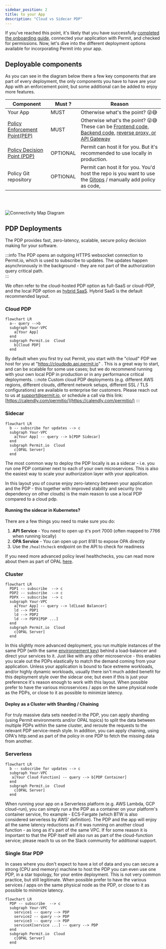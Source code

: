 ```yaml
---
sidebar_position: 2
title: to your App
description: "Cloud vs Sidecar PDP"
---
```


If you've reached this point, it's likely that you have successfully [completed the onboarding guide](/getting-started/create-your-account/),
connected your application with Permit, and checked for permissions. Now, let's dive into the different deployment
options available for incorporating Permit into your app.

## Deployable components

As you can see in the diagram below there a few key components that are part of every deployment, the only components you have to have are your App with an enforcement point; but some additional can be added to enjoy more features.

| Component                                                    | Must ?   | Reason                                                                                                                                                                                                         |
| ------------------------------------------------------------ | -------- | -------------------------------------------------------------------------------------------------------------------------------------------------------------------------------------------------------------- |
| Your App                                                     | MUST     | Otherwise what's the point? 😜😅                                                                                                                                                                               |
| [Policy Enforcement Point(PEP)](/overview/permit-basics#pep) | MUST     | Otherwise what's the point? 😜😅 These can be [Frontend code, Backend code](/getting-started/quickstart#check-for-permissions-using-the-sdk), [reverse proxy, or API Gateway](/integrations/gateways/overview) |
| [Policy Decision Point (PDP)](/overview/permit-basics#pdp)   | OPTIONAL | Permit can host it for you. But it's recommended to use locally in production.                                                                                                                                 |
| Policy Git repository                                        | OPTIONAL | Permit can host it for you. You'd host the repo is you want to use the [Gitops](/integrations/gitops/overview) / manually add policy as code,                                                                  |

<br />
<br />

![Connectivity Map Diagram](/img/diagrams/connectivity.svg)

## PDP Deployments

The PDP provides fast, zero-latency, scalable, secure policy decision making for your software.

:::info
The PDP opens an outgoing HTTPS websocket connection to Permit.io, which is used to subscribe to updates.
The updates happen asynchronously in the background - they are not part of the authorization query critical path.  
:::

We often refer to the cloud-hosted PDP option as full-SaaS or cloud-PDP, and the local PDP option as [hybrid SaaS](/concepts/control-plane-and-data-plane).
Hybrid SaaS is the default recommended layout.

### Cloud PDP

```mermaid
flowchart LR
  a-- query -->b
  subgraph Your-VPC
    a[Your App]
  end
  subgraph Permit.io  Cloud
    b[Cloud PDP]
  end
```

By default when you first try out Permit, you start with the "cloud" PDP we host for you at "https://cloudpdp.api.permit.io" .
This is a great way to start, and can be scalable for some use cases; but we do recommend running with your own local PDP in production or in any performance critical deployments.
:::note
Custom cloud PDP deployments (e.g. different AWS regions, different clouds, different network setups, different SSL / TLS configurations) are available to enterprise tier customers.
Please reach out to us at [support@permit.io](mailto:support@permit.io), or schedule a call via this link: [https://calendly.com/permitio/](https://calendly.com/permitio/)
:::

### Sidecar

```mermaid
flowchart LR
  b -- subscribe for updates --> c
  subgraph Your-VPC
    a[Your App] -- query --> b[PDP Sidecar]
  end
  subgraph Permit.io  Cloud
    c[OPAL Server]
  end
```

The most common way to deploy the PDP locally is as a sidecar - i.e. you run one PDP container next to each
of your own microservices.
This is also the easiest way to scale your authorization layer with your application.

In this layout you of course enjoy zero-latency between your application and the PDP - this together with
improved stability and security (no dependency on other clouds) is the main reason to use a local PDP compared to a cloud pdp.

#### Running the sidecar in Kubernetes?

There are a few things you need to make sure you do:

1. **API Service** - You need to open up it's port 7000 (often mapped to 7766 when running locally)
2. **OPA Service** - You can open up port 8181 to expose OPA directly
3. Use the `/healthcheck` endpoint on the API to check for readiness

If you need more advanced policy level healthchecks, you can read more about them as part of OPAL [here](https://docs.opal.ac/tutorials/healthcheck_policy_and_update_callbacks/).

### Cluster

```mermaid
flowchart LR
  PDP1 -- subscribe  --> c
  PDP2 -- subscribe  --> c
  PDPX -- subscribe  --> c
  subgraph Your-VPC
    a[Your App] -- query --> ld[Load Balancer]
    ld --> PDP1
    ld --> PDP2
    ld --> PDPX[PDP ...]
  end
  subgraph Permit.io  Cloud
    c[OPAL Server]
  end
```

In this slightly more advanced deployment, you run multiple instances of the same PDP (with the same [environnement key](https://docs.permit.io/features/projects-and-env#environments)) behind a load-balancer and direct your services to it.
Just like with any other microservice - this enables you scale out the PDPs elastically to match the demand coming from your application.
Unless your application is bound to face extreme workloads, and/or highly dynamic workloads, usually there isn't much added benefit for this deployment style over the sidecar one;
but even if this is just your preference it's reason enough to work with this layout.
When possible prefer to have the various microservices / apps on the same physical node as the PDPs, or close to it as possible to minimize latency.

#### Deploy as a Cluster with Sharding / Chaining

For truly massive data sets needed in the PDP, you can apply sharding (using Permit environments and/or OPAL topics) to split the data between multiple PDPs within the same cluster, and reroute the requests to the relevant PDP service-mesh style.
In addition, you can apply chaining, using OPA's http.send as part of the policy in one PDP to fetch the missing data from another.

### Serverless

```mermaid
flowchart LR
  b -- subscribe for updates --> c
  subgraph Your-VPC
   a[Your Cloud Function] -- query --> b[PDP Container]
  end
  subgraph Permit.io  Cloud
    c[OPAL Server]
  end
```

When running your app on a Serverless platform (e.g. AWS Lambda, GCP cloud-run),
you can simply run a the PDP as a container on your platform's container service, fro example - ECS-Fargate (which BTW is also considered serverless by AWS' definition).
The PDP and the app will enjoy all the same latency reductions as if it was running on another cloud function - as long as it's part of the same VPC.
If for some reason it is important to that the PDP itself will also run as part of the cloud-function service; please reach to us on the Slack community for additional support.

### Single Star PDP

In cases where you don't expect to have a lot of data and you can secure a strong (CPU and memory) machine to host the PDP you can even use one PDP, in a star topology, for your entire deployment.
This is not very common practice, but still legitimate.
When possible prefer to have the various services / apps on the same physical node as the PDP, or close to it as possible to minimize latency.

```mermaid
flowchart LR
  PDP -- subscribe  --> c
  subgraph Your-VPC
    service1 -- query --> PDP
    service2 -- query --> PDP
    service3 -- query --> PDP
    serviceX[service ...] -- query --> PDP
  end
  subgraph Permit.io  Cloud
    c[OPAL Server]
  end
```
